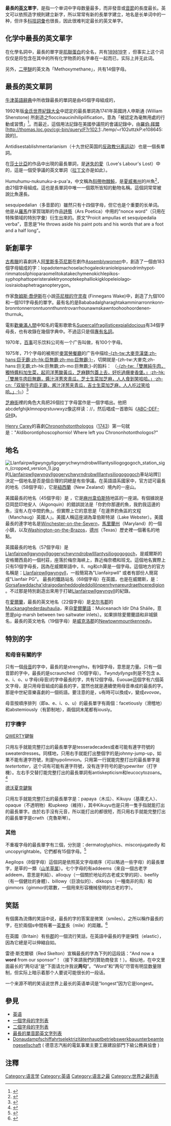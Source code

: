 {{roughtranslation|time=2014-06-08T11:32:04+00:00}}
'''最長的[[英文|英文]]單字'''，是指一个单词中字母数量最多，而非發音或[[音節|音節]]的長度最长。英文可以依照造字規則建立新字，所以常常有新的長單字建立，地名是长单词中的一种，但许多[[科技詞彙|科技詞彙]]也很長，因此很难判定最长的英文单字。

==化学中最長的英文單字==
在化學名詞中，最長的單字是[[肌联蛋白|肌聯蛋白]]的全名，共有[http://www.geekologie.com/2012/11/20/titin.txt 189819字] {{Wayback|url=http://www.geekologie.com/2012/11/20/titin.txt |date=20121127222307 }}，但事实上这个词仅仅是将包含在其中的所有化学物质的名字串在一起而已，实际上并无此词。

另外，[[二甲醚|二甲醚]]的英文為「Methoxymethane」，共有14個字母。

==最長的英文單詞==
[[牛津英語辭典|牛津英語辭典]]中所收錄最長的單詞是由45個字母組成的{{lang|en|pneumonoultramicroscopicsilicovolcanoconiosis}}，{{cn|意為「因肺部沉積火山矽質微粒所引起的疾病」，通稱[[火山矽肺病|火山矽肺病]]。其中 pneumo- 表示「肺」，ultra-為「超」，microscopic 為「極為細小」，silico- 表示「矽」，volcano 指「火山」，coni- 意為「塵土」，而 –osis 為表示疾病的字尾。}}

1992年版[[金氏世界紀錄大全|金氏世界紀錄大全]]中認定的最長單詞為1741年英國詩人申斯通 (William Shenstone) 所創造之floccinaucinihilipilification，意為「被認定為毫無用處的行動或習慣」<ref>{{Cite web|title=最長的英文單字 (longest word"pneumonoultramicroscopicsilicovolcanoconiosis") @ 英倫翻譯社/ Trsmaster :: 痞客邦 ::|url=http://trsmaster.pixnet.net/blog/post/36242574|accessdate=2019-10-19|last=英倫翻譯社 (trsmaster)|work=英倫翻譯社/ Trsmaster|language=zh-TW|archive-date=2020-06-24|archive-url=https://web.archive.org/web/20200624173922/https://trsmaster.pixnet.net/blog/post/36242574|dead-url=no}}</ref>{{vc}}。而最近，這個用法記錄在美國參議院的會議記錄中，由[[羅伯·拜爾|羅伯·拜爾]] [http://thomas.loc.gov/cgi-bin/query/F?r102:1:./temp/~r102uttzkP:e108645: 說的]{{Dead link}}，{{cn|還有在白宮[[比尔·克林顿|克林頓]]的新聞秘書 Mike McCurry。這是[[牛津字典|牛津字典]]第一版中，最長的一個非科技專有名詞。}}

Antidisestablishmentarianism（十九世纪英国的[[反政教分离运动|反政教分离运动]]）也是一個長單詞。

在[[莎士比亞|莎士比亞]]的作品中出現的最長單詞，是[[迷失的愛|迷失的愛]]（Love's Labour's Lost）中的{{lang|en|honorificabilitudinitatibus}}，這是一個受爭議的英文單詞（[[拉丁文|拉丁文]]亦是如此）。

Humuhumu-nukunuku-a-pua'a，中文稱為[[斜帶吻棘魨|斜帶吻棘魨]]，是[[夏威夷州|夏威夷州]]的州魚<ref>{{cite web |url=http://www.capitol.hawaii.gov/sessioncurrent/bills/hb1982_.htm |title=存档副本 |accessdate=2006-04-13 |archive-date=2006-07-10 |archive-url=https://web.archive.org/web/20060710185747/http://www.capitol.hawaii.gov/sessioncurrent/bills/hb1982_.htm |dead-url=no }}</ref>，由21個字母組成。這也是長單詞中唯一一個眾所皆知的動物名稱。這個詞常常被說比魚還長。

sesquipedalian（多音節的）雖然只有十四個字母，但它也是个重要的长单词。他是从[[羅馬|羅馬]]作家賀瑞斯的作品[[詩藝|詩藝]]（Ars Poetica）中用的"nonce word"（只用在特殊領域的特別字彙）衍生出來的。原文“Proicit ampullas et sesquipedalia verba”，意思是“He throws aside his paint pots and his words that are a foot and a half long”。

==新創單字==
[[古希臘|古希臘]]的喜劇詩人[[阿里斯多芬尼斯|阿里斯多芬尼斯]]在劇作[[Assemblywomen|Assemblywomen]]中，創造了一個由183個字母組成的字：lopadotemachose­lachogaleokranioleipsanodrimhypot­rimmatosilphioparaomelitokatake­chymenokichlepikos-syphophattoperisteralektry­onoptekephalliokigklopeleiolago­iosiraiobaphetraganopterygon。

作家[[詹姆斯·喬伊斯|詹姆斯·喬伊斯]]在小說[[芬尼根的守灵夜|芬尼根的守灵夜]] (Finnegans Wake)中，創造了九個100和一個101字母長的單字。最有名的是Bababadalgharagh­takammin­arronn­konn­bronn­tonn­erronn­tuonn­thunn­trovarrhoun­awnskawn­toohoo­hoordenen­thurnuk。

電影[[歡樂滿人間_(電影)|歡樂滿人間]]中知名的電影歌歌名[[Supercalifragilisticexpialidocious|Supercalifragilisticexpialidocious]]有34個字母長，也有收錄在幾個字典中。不過這只是個[[專有名詞|專有名詞]]。

1970年，[[百事|百事]]可乐饮料公司有一个广告叫做{{lang|en|Lip­smackin­thirst­quenchin­acetastin­motivatin­good­buzzin­cool­talkin­high­walkin­fast­livin­ever­givin­cool­fizzin}}，有100个字母。

1975年，71个字母的{{lang|en|Two­all­beef­patties­special­sauce­lettuce­cheese­pickles­onions­ona­sesame­seed­bun}}被用於[[麦当劳|麥當勞餐廳]]的广告中描绘[[大麥克漢堡|-{zh-tw:大麥克漢堡;zh-hans:巨无霸;zh-hk:巨無霸;zh-mo:巨無霸;}-]]，切開就是-{zh-tw:大麥克;zh-hans:巨无霸;zh-hk:巨無霸;zh-mo:巨無霸;}-的餡料：{{lang|en|two all beef patties, special sauce, lettuce, cheese, pickles, onions, on a sesame seed bun}} （[[大麥克漢堡#广告语|-{zh-tw:「雙層純牛肉，獨特醬料加生菜，起司洋蔥酸黃瓜，芝麻麵包蓋上去，好吃過癮麥香堡。」;zh-hk:「雙層牛肉巨無霸，醬汁洋蔥夾青瓜，芝士生菜加芝麻，人人食到笑哈哈。」;zh-cn:「双层牛肉巨无霸，酱汁洋葱夹青瓜，吉士生菜加芝麻，人人吃过笑哈哈。」;}-]]）<ref>{{Cite web|title=McDonald's Advertising Themes|url=http://www.mcdonalds.ca/en/aboutus/marketing_themes.aspx|access-date=2006-07-24|archive-url=https://web.archive.org/web/20051222220059/http://www.mcdonalds.ca/en/aboutus/marketing_themes.aspx|archive-date=2005-12-22|dead-url=yes}}</ref>

[[芝麻街|芝麻街]]裡的角色大鳥把26個拉丁字母當作是一個字唱出。他把abcdefghijklmnopqrstuvwxyz像这样读：/{{IPA|æbkədɛfgiʤɛkl̩mn̩ɔpkwɝːˈstuːvwɪksɪz}}/，然后唱成一首歌叫《[[ABC-DEF-GHI|ABC-DEF-GHI]]》。

[[Henry_Carey_(writer)|Henry Carey]]的喜劇[[Chrononhotonthologos|Chrononhotonthologos]]（[[1743|1743]]）第一句就是："Aldiborontiphoscophornio! Where left you Chrononhotonthologos?"
==地名==
[[File:Llanfairpwllgwyngyllgogerychwyrndrobwllllantysiliogogogoch_station_sign_(cropped_version_1).jpg|thumb]]的[[兰韦尔普尔古因吉尔戈格里惠尔恩德罗布尔兰蒂西利奥戈戈戈赫|Llanfairpwllgwyngyllgogerychwyrndrobwllllantysiliogogogoch]]車站站牌]]
決定一個地名是否是個合理的詞總是有些爭議。在英語語系國家中，官方認可最長的地名{{lang|en|[[塔乌玛塔法卡塔尼哈娜可阿乌阿乌欧塔玛提亚坡凯费努啊奇塔娜塔胡|Taumatawhakatangihangakoauauotamateapokaiwhenuakitanatahu]]}}（58個字母），它是[[紐西蘭|紐西蘭]]（New Zealand）境內的一座山。

美國最長的地名（45個字母）是 {{lang|en|[[查哥加哥文程加哥朮巴根加馬古|Chargoggagoggmanchauggagoggchaubunagungamaugg]]}}，它是[[麻薩諸塞州|麻州]][[韋伯斯特|韋伯斯特]]地區的一座湖。有個據說是亞岡昆印地安人（Algonquin）的錯誤說法是「你釣你那邊的魚，我釣我這邊的魚，沒有人在中間釣魚」。但實際上它的意思是「在邊界釣魚區的文程（Manchaug）英國人」。美國人稱這座湖為韋伯斯特湖（Lake Webster）。美國最長的連字地名是[[Winchester-on-the-Severn|Winchester-on-the-Severn]]，[[馬里蘭州|馬里蘭州]]（Maryland）的一個小鎮，以及[[Washington-on-the-Brazos|Washington-on-the-Brazos]]，[[德克萨斯州|德州]]（Texas）歷史裡一個著名的地點。

英國最長的地名（57個字母）是[[兰韦尔普尔古因吉尔戈格里惠尔恩德罗布尔兰蒂西利奥戈戈戈赫|Llanfairpwllgwyngyllgogerychwyrndrobwllllantysiliogogogoch]]，是威爾斯的安格爾西島的一個村莊，座落於梅奈海峽上，靠近梅奈橋和班戈。這個地名實際上只有51個字母長，因為在威爾斯語中，ll、ng和ch算是一個字母。這個地方的官方名稱是：[[Llanfair_PG|Llanfairpwllgwyngyll]]，一般簡寫為"Llanfairpwll" 或者有部份人簡寫成"Llanfair PG"。 最長的鐵路站名（68個字母）在英國，也是在威爾斯，是：[[Gorsafawddacha'idraigodanheddogleddollônpenrhynareurdraethceredigion|Gorsafawddacha'idraigodanheddogleddollônpenrhynareurdraethceredigion]]。不过那是特別創造出來用于打破[[Llanfairpwllgwyngyll|Llanfairpwllgwyngyll]]的紀錄。

在[[愛爾蘭|愛爾蘭]]，最長的英文地名（22個字母）是[[戈尔韦郡|戈尔韦郡]]的[[Muckanaghederdauhaulia|Muckanaghederdauhaulia]]，來自[[愛爾蘭語|愛爾蘭語]]：Muiceanach Idir Dhá Sháile，意思是pig-marsh between two saltwater inlets）。如果排除愛爾蘭語和非城鎮名，最長的英文地名（19個字母）是[[威克洛郡|威克洛郡]]的[[Newtownmountkennedy|Newtownmountkennedy]]。

==特別的字==
===和母音有關的字===
只有一個[[母音|母音]]的字中，最長的是strengths，有9個字母，意思是力量。只有一個音節的字中，最長的是scraunched（10個字母）。''Twyndyllyngs''則是不包含 a、e、i、o、u 字母(母音)的字中最長的字，共有12個字母。Euouae這個字有六個英文字母，是只用母音組成的最長的字，當然也就是連續使用母音串成的最長的字。那是中世紀音樂喜劇的一個術語。要注意的是，u有時可以換成v，變成''evovae''。

母音按順序排列（即a、e、i、o、u）的最長單字有兩個：facetiously（滑稽地）和abstemiously（有節制地），兩個詞末尾都有iously。

===打字機字===
; [[QWERTY|QWERTY]]鍵盤

只用左手就能完整打出的最長單字是tesseradecades或者可能有連字符號的sweaterdresses。同樣地，只用右手就能打出整個字的是johnny-jump-up，如果不能有連字符號，則是hypolimnion。只用第一行就能完整打出的最長單字是''teetertotter''，这个词有可能有連字符號，没有连字符号的是typewriter（打字機）。左右手交替打能完整打出的最長單詞有antiskepticism和leucocytozoans。<ref>{{Cite web|title=Taxonomy of Wordplay|url=http://www.questrel.com/records.html#spelling_typewriter_order|access-date=2021-08-31|work=www.questrel.com|archive-date=2010-09-27|archive-url=https://web.archive.org/web/20100927071605/http://www.questrel.com/records.html#spelling_typewriter_order|dead-url=no}}</ref>

; [[德沃夏克鍵盤|德沃夏克鍵盤]]

只用左手就能完整打出的最長單字是：papaya（木瓜）、Kikuyu（基庫尤人）、opaque（不透明物）和upkeep（維持），其中Kikuyu也是只用一隻手指就能打出的最長單字。由於右手沒有元音，所以能打出的都很短，而只用右手就能完整打出的最長單字是crwth（克魯斯琴）。

===其他===
不重複字母的最長單字有三個，分別是：dermatoglyphics、misconjugatedly 和uncopyrightable。它們都有15個字母。<ref>{{Cite web|title=Fun With Words: Word Oddities|url=http://rinkworks.com/words/oddities.shtml|access-date=2021-08-31|work=rinkworks.com|archive-date=2010-08-23|archive-url=https://web.archive.org/web/20100823033223/http://www.rinkworks.com/words/oddities.shtml|dead-url=no}}</ref>

Aegilops（8個字母）這個詞是依照英文字母順序（可以略過一些字母）的最長單字，是草的一類（[[山羊草属|山羊草属]]）。七个字母的有addeems（來自一個古老字addeem，意思是判給）、alloquy（一個關於地址的古老或文學的詞）、beefily（有一個健壯的身體）、billowy（巨浪似的）、dikkops（一種南非的鳥）和gimmors（gimmor的眾數，一個用來形容機械發明的古老的字）。

==笑話==
有個廣為流傳的笑話中说，最長的字的答案是微笑（smiles）。之所以稱作最長的字，在於兩個s中間有著一[[英里|英里]]長（mile）的距離。<ref>{{Cite web|title=「微笑」的距離 @ 渡月映鏡 :: 痞客邦 ::|url=http://kbkb89.pixnet.net/blog/post/37300838|access-date=2021-08-31|last=KBKB89 (KBKB89)|work=渡月映鏡|language=zh-TW|archive-date=2021-08-31|archive-url=https://web.archive.org/web/20210831083719/https://kbkb89.pixnet.net/blog/post/37300838|dead-url=no}}</ref>

在英國（Britain）有些[[英格蘭的名譽郡|郡]]的一個流行笑話，在英語中最長的字是彈性（elastic），因為它總是可以伸縮自如。

雷德·斯克爾頓（Red Skelton）宣稱最長的字為下列的這段話：“And now a '''word''' from our sponsor”！（接下來請我們的贊助商發言！）。相似地，在中文里面最长的“两句话”是“下面请允许我说'''两句'''”。“Word”和“两句”尽管有明显数量限制，但实际上暗示着那个人要说可能很长的一段话。

一个来源不明的笑话说世界上最长的英语单词是“longest”因为它是longest。

==參見==
* [[英语|英语]]
* [[一個字母的字列表|一個字母的字列表]]
* [[二個字母的字列表|二個字母的字列表]]
* [[最長的單音節英文字列表|最長的單音節英文字列表]]
* [[Donaudampfschiffahrtselektrizitätenhauptbetriebswerkbauunterbeamtengesellschaft|Donaudampfschiffahrtselektrizitätenhauptbetriebswerkbauunterbeamtengesellschaft]] ( 德意志汽船的電氣事業主要工廠建設部門下級公務員協會 )

==注釋==
{{Reflist|2}}

[[Category:语言学|Category:语言学]]
[[Category:英语|Category:英语]]
[[Category:语言之最|Category:语言之最]]
[[Category:世界之最列表|Category:世界之最列表]]